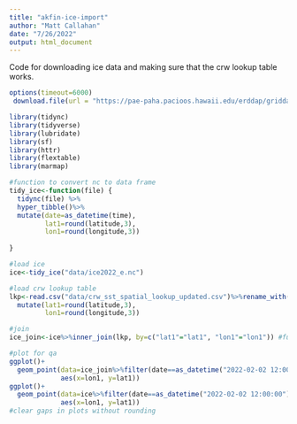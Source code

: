 ```yaml
---
title: "akfin-ice-import"
author: "Matt Callahan"
date: "7/26/2022"
output: html_document
---
```

Code for downloading ice data and making sure that the crw lookup table works.

```r
options(timeout=6000)
 download.file(url = "https://pae-paha.pacioos.hawaii.edu/erddap/griddap/dhw_5km.nc?CRW_SEAICE%5B(2022-01-01T12:00:00Z):(2022-06-30T12:00:00Z)%5D%5B(69.575):(46.975)%5D%5B(-179.975):(-129.975)%5D&.draw=surface&.vars=longitude%7Clatitude%7CCRW_SEAICE&.colorBar=%7C%7C%7C%7C%7C&.bgColor=0xffccccff", method = "libcurl", mode="wb",destfile = "data/ice2022_e.nc")
```

```r
library(tidync)
library(tidyverse)
library(lubridate)
library(sf)
library(httr)
library(flextable)
library(marmap)

#function to convert nc to data frame
tidy_ice<-function(file) {
  tidync(file) %>% 
  hyper_tibble()%>% 
  mutate(date=as_datetime(time),
         lat1=round(latitude,3),
         lon1=round(longitude,3))
  
}

#load ice
ice<-tidy_ice("data/ice2022_e.nc")

#load crw lookup table
lkp<-read.csv("data/crw_sst_spatial_lookup_updated.csv")%>%rename_with(tolower)%>%
  mutate(lat1=round(latitude,3),
         lon1=round(longitude,3))

#join
ice_join<-ice%>%inner_join(lkp, by=c("lat1"="lat1", "lon1"="lon1")) #fucking microsoft rounding dates in their csv... seriously WTF.

#plot for qa
ggplot()+
  geom_point(data=ice_join%>%filter(date==as_datetime("2022-02-02 12:00:00")),
             aes(x=lon1, y=lat1))
ggplot()+
  geom_point(data=ice%>%filter(date==as_datetime("2022-02-02 12:00:00")),
             aes(x=lon1, y=lat1))
#clear gaps in plots without rounding




```


